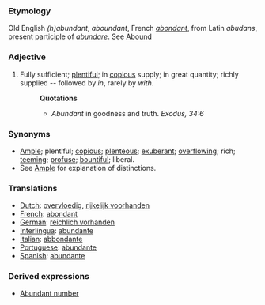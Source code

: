 ===Etymology===
Old English ''(h)abundant'', ''aboundant'', French ''[[abondant]]'', from Latin ''abudans'', present participle of ''[[abundare]]''. See [[Abound]]
===Adjective===
#Fully sufficient; [[plentiful]]; in [[copious]] supply; in great quantity; richly supplied -- followed by ''in'', rarely by ''with''.
#:'''Quotations'''
#:*''Abundant'' in goodness and truth. ''Exodus, 34:6''

===Synonyms===
*[[Ample]]; plentiful; [[copious]]; [[plenteous]]; [[exuberant]]; [[overflowing]]; rich; [[teeming]]; [[profuse]]; [[bountiful]]; liberal. 
*See [[Ample]] for explanation of distinctions.

===Translations===
*[[Dutch]]: [[overvloedig]], [[rijkelijk voorhanden]]
*[[French]]: [[abondant]]
*[[German]]: [[reichlich vorhanden]]
*[[Interlingua]]: [[abundante]]
*[[Italian]]: [[abbondante]]
*[[Portuguese]]: [[abundante]]
*[[Spanish]]: [[abundante]]

===Derived expressions===
*[[Abundant number]]